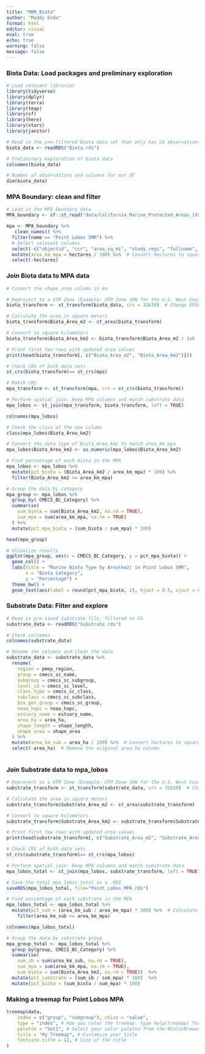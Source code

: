 ```yaml
---
title: "MBM_Biota"
author: "Maddy Enda"
format: html
editor: visual
eval: true
echo: true 
warning: false
message: false
---
```


### Biota Data: Load packages and preliminary exploration

```r
# Load relevant libraries
library(tidyverse)
library(dplyr)
library(terra)
library(tmap)
library(sf)
library(here)
library(stars)
library(janitor)
```

```r
# Read in the pre-filtered Biota data set that only has CA observations
biota_data <- readRDS("Biota.rds") 
```

```r
# Preliminary exploration of biota data
colnames(biota_data)

# Number of observations and columns for our df
dim(biota_data)
```

### MPA Boundary: clean and filter

```r
# Load in the MPA boundary data
MPA_boundary <- sf::st_read("data/California_Marine_Protected_Areas_[ds582]")

mpa <- MPA_boundary %>%
   clean_names() %>%
  filter(name == "Point Lobos SMR") %>%
  # Select relevant columns
  select(-c("objectid", "ccr", "area_sq_mi", "study_regi", "fullname", "ccr_int", "shortname","acres", "shape_are", "shape_len")) %>%
  mutate(area_km_mpa = hectares / 100) %>%  # Convert hectares to square km
  select(-hectares)
```

### Join Biota data to MPA data

```r
# Convert the shape_area column in km

# Reproject to a UTM Zone (Example: UTM Zone 10N for the U.S. West Coast)
biota_transform <- st_transform(biota_data, crs = 32610)  # Change EPSG based on your region

# Calculate the area in square meters
biota_transform$Biota_Area_m2 <- st_area(biota_transform)

# Convert to square kilometers
biota_transform$Biota_Area_km2 <- biota_transform$Biota_Area_m2 / 1e6

# Print first few rows with updated area values
print(head(biota_transform[, c("Biota_Area_m2", "Biota_Area_km2")]))
```

```r
# Check CRS of both data sets
st_crs(biota_transform)== st_crs(mpa)

# Match CRS
mpa_transform <- st_transform(mpa, crs = st_crs(biota_transform))

# Perform spatial join: Keep MPA columns and match substrate data
mpa_lobos <- st_join(mpa_transform, biota_transform, left = TRUE)
```

```r
colnames(mpa_lobos)
```

```r
# Check the class of the new column
class(mpa_lobos$Biota_Area_km2)

# Convert the data type of Biota_Area_km2 to match area_km_mpa
mpa_lobos$Biota_Area_km2 <- as.numeric(mpa_lobos$Biota_Area_km2)
```

```r
# Find percentage of each biota in the MPA
mpa_lobos <- mpa_lobos %>%
  mutate(pct_biota = (Biota_Area_km2 / area_km_mpa) * 100) %>%
  filter(Biota_Area_km2 <= area_km_mpa)
```

```r
# Group the data by category
mpa_group <- mpa_lobos %>%
  group_by( CMECS_BC_Category) %>%
  summarise(
    sum_biota = sum(Biota_Area_km2, na.rm = TRUE),  
    sum_mpa = sum(area_km_mpa, na.rm = TRUE)  
  ) %>%
  mutate(pct_mpa_biota = (sum_biota / sum_mpa) * 100)  
```

```r
head(mpa_group)
```

```r
# Visualize results
ggplot(mpa_group, aes(x = CMECS_BC_Category, y = pct_mpa_biota)) +
  geom_col() +
  labs(title = "Marine Biota Type by Area(km2) in Point Lobos SMR",
       x = "Biota Category",
       y = "Percentage") +
  theme_bw() +
  geom_text(aes(label = round(pct_mpa_biota, 2), hjust = 0.5, vjust = 0.01)) 
```

### Substrate Data: Filter and explore

```r
# Read in pre-saved Substrate file, filtered to CA
substrate_data <- readRDS("Substrate.rds")

# Check colnames
colnames(substrate_data)
```

```r
# Rename the columns and clean the data
substrate_data <- substrate_data %>%
  rename(
    region = pmep_region,
    group = cmecs_sc_name,
    subgroup = cmecs_sc_subgroup,
    level_id = cmecs_sc_level,
    class_type = cmecs_sc_class,  
    subclass = cmecs_sc_subclass,
    bio_gen_group = cmecs_sc_group,
    noaa_hapc = noaa_hapc,
    estuary_name = estuary_name,
    area_ha = area_ha,
    shape_length = shape_length,
    shape_area = shape_area
  ) %>% 
  mutate(area_km_sub = area_ha / 100) %>%  # Convert hectares to square km
  select(-area_ha)  # Remove the original area_ha column
  
```

### Join Substrate data to mpa_lobos

```r
# Reproject to a UTM Zone (Example: UTM Zone 10N for the U.S. West Coast)
substrate_transform <- st_transform(substrate_data, crs = 32610)  # Change EPSG based on your region

# Calculate the area in square meters
substrate_transform$Substrate_Area_m2 <- st_area(substrate_transform)

# Convert to square kilometers
substrate_transform$Substrate_Area_km2 <- substrate_transform$Substrate_Area_m2 / 1e6

# Print first few rows with updated area values
print(head(substrate_transform[, c("Substrate_Area_m2", "Substrate_Area_km2")]))
```

```r
# Check CRS of both data sets
st_crs(substrate_transform)== st_crs(mpa_lobos)

# Perform spatial join: Keep MPA columns and match substrate data
mpa_lobos_total <- st_join(mpa_lobos, substrate_transform, left = TRUE)
```
```r
# Save the total mpa_lobos_total as a .RDS
saveRDS(mpa_lobos_total, file="Point_Lobos_MPA.rds")
```

```r
# Find percentage of each substrate in the MPA
mpa_lobos_total <- mpa_lobos_total %>%
  mutate(pct_sub = (area_km_sub / area_km_mpa) * 100) %>%  # Calculate percentage
    filter(area_km_sub <= area_km_mpa)
```

```r
colnames(mpa_lobos_total)
```



```r
# Group the data by substrate group
mpa_group_total <- mpa_lobos_total %>%
  group_by(group, CMECS_BC_Category) %>%
  summarise(
    sum_sb = sum(area_km_sub, na.rm = TRUE),
    sum_mpa = sum(area_km_mpa, na.rm = TRUE),
    sum_biota = sum(Biota_Area_km2, na.rm = TRUE))  %>%
  mutate(pct_substrate = (sum_sb / sum_mpa) * 100)  %>%
  mutate(pct_biota = (sum_biota / sum_mpa) * 100) 
```

### Making a treemap for Point Lobos MPA

```r
treemap(data,
    index = c("group", "subgroup"), vSize = "value",
    type = "index", # How you color the treemap. type help(treemap) for more info
    palette = "Set1", # Select your color palette from the RColorBrewer presets or make your own.
    title = "My Treemap", # Customize your title
    fontsize.title = 12, # Size of the title
)
```
